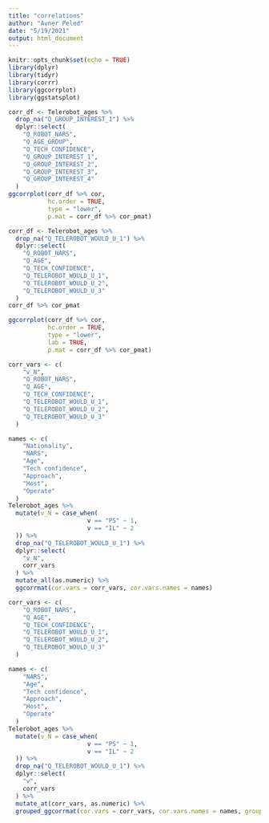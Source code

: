 ```yaml
---
title: "correlations"
author: "Avner Peled"
date: "5/19/2021"
output: html_document
---
```


```r
knitr::opts_chunk$set(echo = TRUE)
library(dplyr)
library(tidyr)
library(corrr)
library(ggcorrplot)
library(ggstatsplot)
```

```r
corr_df <- Telerobot_ages %>%
  drop_na("Q_GROUP_INTEREST_1") %>%
  dplyr::select(
    "Q_ROBOT_NARS",
    "Q_AGE_GROUP",
    "Q_TECH_CONFIDENCE",
    "Q_GROUP_INTEREST_1",
    "Q_GROUP_INTEREST_2",
    "Q_GROUP_INTEREST_3",
    "Q_GROUP_INTEREST_4"
  )
ggcorrplot(corr_df %>% cor,
           hc.order = TRUE,
           type = "lower",
           p.mat = corr_df %>% cor_pmat)
```


```r
corr_df <- Telerobot_ages %>%
  drop_na("Q_TELEROBOT_WOULD_U_1") %>%
  dplyr::select(
    "Q_ROBOT_NARS",
    "Q_AGE",
    "Q_TECH_CONFIDENCE",
    "Q_TELEROBOT_WOULD_U_1",
    "Q_TELEROBOT_WOULD_U_2",
    "Q_TELEROBOT_WOULD_U_3"
  )
corr_df %>% cor_pmat

ggcorrplot(corr_df %>% cor,
           hc.order = TRUE,
           type = "lower",
           lab = TRUE,
           p.mat = corr_df %>% cor_pmat)
```
```r
corr_vars <- c(
    "v_N",
    "Q_ROBOT_NARS",
    "Q_AGE",
    "Q_TECH_CONFIDENCE",
    "Q_TELEROBOT_WOULD_U_1",
    "Q_TELEROBOT_WOULD_U_2",
    "Q_TELEROBOT_WOULD_U_3"
  )

names <- c(
    "Nationality",
    "NARS",
    "Age",
    "Tech confidence",
    "Approach",
    "Host",
    "Operate"
  )
Telerobot_ages %>%
  mutate(v_N = case_when(
                      v == "PS" ~ 1,
                      v == "IL" ~ 2
  )) %>%
  drop_na("Q_TELEROBOT_WOULD_U_1") %>%
  dplyr::select(
    "v_N",
    corr_vars
  ) %>%
  mutate_all(as.numeric) %>%
  ggcorrmat(cor.vars = corr_vars, cor.vars.names = names)
```


```r
corr_vars <- c(
    "Q_ROBOT_NARS",
    "Q_AGE",
    "Q_TECH_CONFIDENCE",
    "Q_TELEROBOT_WOULD_U_1",
    "Q_TELEROBOT_WOULD_U_2",
    "Q_TELEROBOT_WOULD_U_3"
  )

names <- c(
    "NARS",
    "Age",
    "Tech confidence",
    "Approach",
    "Host",
    "Operate"
  )
Telerobot_ages %>%
  mutate(v_N = case_when(
                      v == "PS" ~ 1,
                      v == "IL" ~ 2
  )) %>%
  drop_na("Q_TELEROBOT_WOULD_U_1") %>%
  dplyr::select(
    "v",
    corr_vars
  ) %>%
  mutate_at(corr_vars, as.numeric) %>%
  grouped_ggcorrmat(cor.vars = corr_vars, cor.vars.names = names, grouping.var = "v")
```
